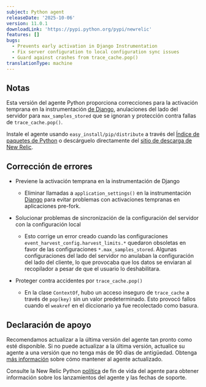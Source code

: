 ```yaml
---
subject: Python agent
releaseDate: '2025-10-06'
version: 11.0.1
downloadLink: 'https://pypi.python.org/pypi/newrelic'
features: []
bugs:
  - Prevents early activation in Django Instrumentation
  - Fix server configuration to local configuration sync issues
  - Guard against crashes from trace_cache.pop()
translationType: machine
---
```


## Notas

Esta versión del agente Python proporciona correcciones para la activación temprana en la instrumentación [de Django](https://pypi.org/project/Django/), anulaciones del lado del servidor para `max_samples_stored` que se ignoran y protección contra fallas de `trace_cache.pop()`.

Instale el agente usando `easy_install/pip/distribute` a través del [Índice de paquetes de Python](https://pypi.python.org/pypi/newrelic) o descárguelo directamente del [sitio de descarga de New Relic](https://download.newrelic.com/python_agent/release).

## Corrección de errores

* Previene la activación temprana en la instrumentación de Django

  * Eliminar llamadas a `application_settings()` en la instrumentación [Django](https://pypi.org/project/Django/) para evitar problemas con activaciones tempranas en aplicaciones pre-fork.

* Solucionar problemas de sincronización de la configuración del servidor con la configuración local

  * Esto corrige un error creado cuando las configuraciones `event_harvest_config.harvest_limits.*` quedaron obsoletas en favor de las configuraciones `*.max_samples_stored`. Algunas configuraciones del lado del servidor no anulaban la configuración del lado del cliente, lo que provocaba que los datos se enviaran al recopilador a pesar de que el usuario lo deshabilitara.

* Proteger contra accidentes por `trace_cache.pop()`

  * En la clase `ContextOf`, hubo un acceso inseguro de `trace_cache` a través de `pop(key)` sin un valor predeterminado. Esto provocó fallos cuando el `weakref` en el diccionario ya fue recolectado como basura.

## Declaración de apoyo

Recomendamos actualizar a la última versión del agente tan pronto como esté disponible. Si no puede actualizar a la última versión, actualice su agente a una versión que no tenga más de 90 días de antigüedad. Obtenga [más información](/docs/new-relic-solutions/new-relic-one/install-configure/update-new-relic-agent/) sobre cómo mantener al agente actualizado.

Consulte la New Relic Python [política](/docs/apm/agents/python-agent/getting-started/python-agent-eol-policy/) de fin de vida del agente para obtener información sobre los lanzamientos del agente y las fechas de soporte.